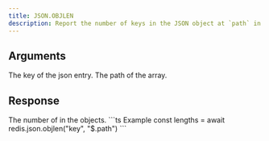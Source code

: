 ```yaml
---
title: JSON.OBJLEN
description: Report the number of keys in the JSON object at `path` in `key`.
---
```


## Arguments

<ParamField body="key" type="string" required>
    The key of the json entry.
</ParamField>
<ParamField body="path" type="string" default="$">
    The path of the array.
</ParamField>



## Response

<ResponseField type="integer[]" required>
  The number of in the objects.
</ResponseField>

<RequestExample>
```ts Example
const lengths = await redis.json.objlen("key", "$.path")
```
</RequestExample>
